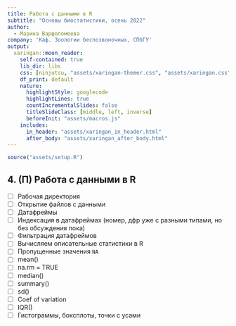 ```yaml
---
title: Работа с данными в R
subtitle: "Основы биостатистики, осень 2022"
author: 
  - Марина Варфоломеева
company: 'Каф. Зоологии беспозвоночных, СПбГУ'
output:
  xaringan::moon_reader:
    self-contained: true
    lib_dir: libs
    css: [ninjutsu, "assets/xaringan-themer.css", "assets/xaringan.css"]
    df_print: default
    nature:
      highlightStyle: googlecode
      highlightLines: true
      countIncrementalSlides: false
      titleSlideClass: [middle, left, inverse]
      beforeInit: "assets/macros.js"
    includes:
      in_header: "assets/xaringan_in_header.html"
      after_body: "assets/xaringan_after_body.html"
---
```


```r
source("assets/setup.R")
```

## 4. (П) Работа с данными в R

- [ ] Рабочая директория
- [ ] Открытие файлов с данными
- [ ] Датафреймы
- [ ] Индексация в датафреймах (номер, дфр уже с разными типами, но без обсуждения пока)
- [ ] Фильтрация датафреймов
- [ ] Вычисляем описательные статистики в R
- [ ] Пропущенные значения `NA`
- [ ] mean()
- [ ] na.rm = TRUE
- [ ] median()
- [ ] summary()
- [ ] sd()
- [ ] Coef of variation
- [ ] IQR()
- [ ] Гистограммы, боксплоты, точки с усами
